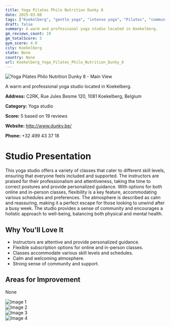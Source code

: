 ```yaml
---
title: Yoga Pilates Philo Nutrition Dunky 8
date: 2025-03-08
tags: ["Koekelberg", "gentle yoga", "intense yoga", "Pilates", "community-oriented", "flexible", "Koekelberg"]  
draft: false
summary: A warm and professional yoga studio located in Koekelberg.
gm_reviews_count: 19
gm_totalScore: 5
gym_score: 4.0
city: Koekelberg
state: None
country: None
url: Koekelberg_Yoga_Pilates_Philo_Nutrition_Dunky_8
---
```


<div className="aspect-[16/9] relative my-8">
  <img 
    src="https://lh5.googleusercontent.com/p/AF1QipPv8LLIZDPVTikSO033VkVNZflYfFqMBl8JkQg=w1920-h1080-k-no"
    alt="Yoga Pilates Philo Nutrition Dunky 8 - Main View"
    className="object-cover absolute inset-0 w-full h-full rounded-lg"
  />
</div>

A warm and professional yoga studio located in Koekelberg.

**Address:** C2RK, Rue Jules Besme 120, 1081 Koekelberg, Belgium

**Category:** Yoga studio

**Score:** 5 based on 19 reviews

**Website:** http://www.dunky.be/

**Phone:** +32 499 43 37 18

# Studio Presentation

This yoga studio offers a variety of classes that cater to different skill levels, ensuring that everyone feels included and supported. The instructors are praised for their professionalism and attentiveness, taking the time to correct postures and provide personalized guidance. With options for both online and in-person classes, flexibility is a key feature, accommodating various schedules and preferences. The atmosphere is described as calm and reassuring, making it a perfect escape for those looking to unwind after a busy week. The studio provides a sense of community and encourages a holistic approach to well-being, balancing both physical and mental health.

## Why You'll Love It

- Instructors are attentive and provide personalized guidance.
- Flexible subscription options for online and in-person classes.
- Classes accommodate various skill levels and schedules.
- Calm and welcoming atmosphere.
- Strong sense of community and support.

## Areas for Improvement

None

<div className="grid grid-cols-1 xl:grid-cols-2 gap-4 my-8">
<div className="aspect-[4/3] relative"><img src="https://lh5.googleusercontent.com/p/AF1QipNqD7564SlOQaqPSkzehqIX711MsZ24NVSYMug=w1920-h1080-k-no" alt="Image 1" className="object-cover absolute inset-0 w-full h-full rounded-lg" /></div>
<div className="aspect-[4/3] relative"><img src="https://lh5.googleusercontent.com/p/AF1QipPuYwAdo6gO779LcYA8wxmA5Qa21m28kfKZEOU=w1920-h1080-k-no" alt="Image 2" className="object-cover absolute inset-0 w-full h-full rounded-lg" /></div>
<div className="aspect-[4/3] relative"><img src="https://lh5.googleusercontent.com/p/AF1QipMMnktXikBv-HmwOUX77MtnDryN2TMCyfD4uuA=w1920-h1080-k-no" alt="Image 3" className="object-cover absolute inset-0 w-full h-full rounded-lg" /></div>
<div className="aspect-[4/3] relative"><img src="https://lh5.googleusercontent.com/p/AF1QipMnFtMhp3GxwlDBe2zLgSt0TDe4HcVZIoiv7BI=w1920-h1080-k-no" alt="Image 4" className="object-cover absolute inset-0 w-full h-full rounded-lg" /></div>
</div>
